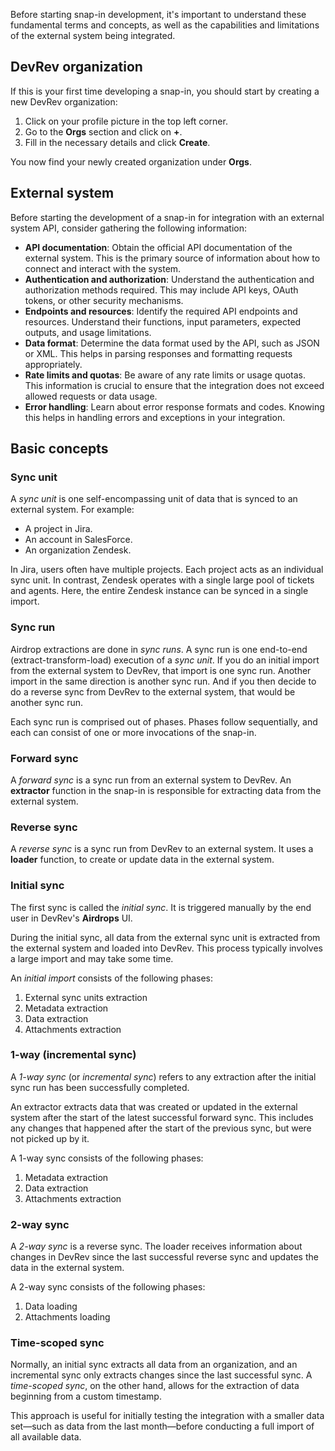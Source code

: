 Before starting snap-in development, it's important to understand these fundamental terms and concepts,
as well as the capabilities and limitations of the external system being integrated.

## DevRev organization

If this is your first time developing a snap-in, you should start by creating a new DevRev organization:

1. Click on your profile picture in the top left corner.
2. Go to the **Orgs** section and click on **+**.
3. Fill in the necessary details and click **Create**.

You now find your newly created organization under **Orgs**.

## External system

Before starting the development of a snap-in for integration with an external system API,
consider gathering the following information:

- **API documentation**: Obtain the official API documentation of the external system.
  This is the primary source of information about how to connect and interact with the system.
- **Authentication and authorization**: Understand the authentication and authorization
  methods required. This may include API keys, OAuth tokens, or other security mechanisms.
- **Endpoints and resources**: Identify the required API endpoints and resources. Understand
  their functions, input parameters, expected outputs, and usage limitations.
- **Data format**: Determine the data format used by the API, such as JSON or XML. This helps
  in parsing responses and formatting requests appropriately.
- **Rate limits and quotas**: Be aware of any rate limits or usage quotas. This information is
  crucial to ensure that the integration does not exceed allowed requests or data usage.
- **Error handling**: Learn about error response formats and codes. Knowing this helps in
  handling errors and exceptions in your integration.

## Basic concepts

### Sync unit

A _sync unit_ is one self-encompassing unit of data that is synced to an external system. For example:
- A project in Jira.
- An account in SalesForce.
- An organization Zendesk.

In Jira, users often have multiple projects. Each project acts as an individual sync unit. 
In contrast, Zendesk operates with a single large pool of tickets and agents. Here, the entire Zendesk instance can be synced in a single import.

### Sync run

Airdrop extractions are done in _sync runs_.
A sync run is one end-to-end (extract-transform-load) execution of a _sync unit_.
If you do an initial import from the external system to DevRev, that import is one sync run.
Another import in the same direction is another sync run.
And if you then decide to do a reverse sync from DevRev to the external system, that would be another
sync run.

Each sync run is comprised out of phases.
Phases follow sequentially, and each can consist of one or more invocations of the snap-in.

### Forward sync

A _forward sync_ is a sync run from an external system to DevRev.
An **extractor** function in the snap-in is responsible for extracting data from the external system.

### Reverse sync

A _reverse sync_ is a sync run from DevRev to an external system.
It uses a **loader** function, to create or update data in the external system.

### Initial sync

The first sync is called the _initial sync_.
It is triggered manually by the end user in DevRev's **Airdrops** UI.

During the initial sync, all data from the external sync unit is extracted from the external system and loaded into DevRev. 
This process typically involves a large import and may take some time.

An _initial import_ consists of the following phases:

1. External sync units extraction
2. Metadata extraction
3. Data extraction
4. Attachments extraction

### 1-way (incremental sync)

A _1-way sync_ (or _incremental sync_) refers to any extraction after the initial sync run has been successfully completed.

An extractor extracts data that was created or updated in the external system after the start
of the latest successful forward sync.
This includes any changes that happened after the start of the previous sync, but were not picked up by it.

A 1-way sync consists of the following phases:

1. Metadata extraction
2. Data extraction
3. Attachments extraction

### 2-way sync

A _2-way sync_ is a reverse sync.
The loader receives information about changes in DevRev since the last successful reverse sync and updates the data in the external system.

A 2-way sync consists of the following phases:

1. Data loading
2. Attachments loading

### Time-scoped sync

Normally, an initial sync extracts all data from an organization, and an incremental sync only extracts changes since the last successful sync. A _time-scoped sync_, on the other hand, allows for the extraction of data beginning from a custom timestamp.

This approach is useful for initially testing the integration with a smaller data set—such as data from the last month—before conducting a full import of all available data.
